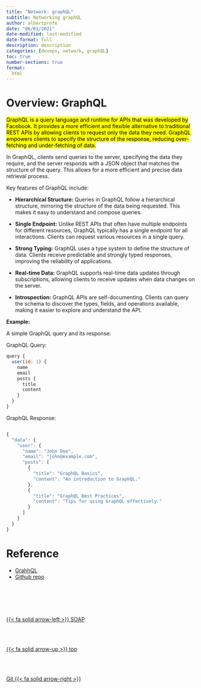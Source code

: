 ```yaml
---
title: "Network: graphQL"
subtitle: Networking graphQL
author: albertprofe
date: "06/01/2021"
date-modified: last-modified
date-format: full
description: description
categories: [devops, network, graphQL]
toc: true
number-sections: true
format:
  html
---
```


# Overview: GraphQL

<mark>GraphQL is a query language and runtime for APIs that was developed by Facebook. It provides a more efficient and flexible alternative to traditional REST APIs by allowing clients to request only the data they need. GraphQL empowers clients to specify the structure of the response, reducing over-fetching and under-fetching of data.</mark>

In GraphQL, clients send queries to the server, specifying the data they require, and the server responds with a JSON object that matches the structure of the query. This allows for a more efficient and precise data retrieval process.

Key features of GraphQL include:

- **Hierarchical Structure:** Queries in GraphQL follow a hierarchical structure, mirroring the structure of the data being requested. This makes it easy to understand and compose queries.

- **Single Endpoint:** Unlike REST APIs that often have multiple endpoints for different resources, GraphQL typically has a single endpoint for all interactions. Clients can request various resources in a single query.

- **Strong Typing:** GraphQL uses a type system to define the structure of data. Clients receive predictable and strongly typed responses, improving the reliability of applications.

- **Real-time Data:** GraphQL supports real-time data updates through subscriptions, allowing clients to receive updates when data changes on the server.

- **Introspection:** GraphQL APIs are self-documenting. Clients can query the schema to discover the types, fields, and operations available, making it easier to explore and understand the API.

**Example:**

A simple GraphQL query and its response:

GraphQL Query:

``` js
query {
  user(id: 1) {
    name
    email
    posts {
      title
      content
    }
  }
}

```
GraphQL Response:

``` js

{
  "data": {
    "user": {
      "name": "John Doe",
      "email": "john@example.com",
      "posts": [
        {
          "title": "GraphQL Basics",
          "content": "An introduction to GraphQL."
        },
        {
          "title": "GraphQL Best Practices",
          "content": "Tips for using GraphQL effectively."
        }
      ]
    }
  }
}


```

# Reference

- [GrahhQL](https://graphql.org/){.external}
- [Github repo](https://github.com/graphql/graphiql){.external}


<!--- navLinks -->
<br><br>
<div class=row>
<br>
<div class='column left previous'>
<br>
[{{< fa solid arrow-left >}} SOAP](/devops/devops-network-soap.qmd)
<br>
</div>
<br>
<div class='column center'>
<br>
[{{< fa solid arrow-up >}} top](#top)
<br>
</div>
<br>
<div class='column right next'>
<br>
[Git {{< fa solid arrow-right >}}](/devops/devops-vc-git.qmd)
<br>
</div>
<br>
</div>
